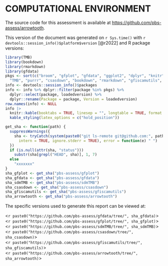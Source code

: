 # COMPUTATIONAL ENVIRONMENT {-}

The source code for this assessment is available at <https://github.com/pbs-assess/arrowtooth>.

This version of the document was generated on `r Sys.time()` with
`r devtools::session_info()$platform$version` [@r2022] and R package versions:

```r
library(TMB)
library(bookdown)
library(rmarkdown)
library(gfdata)
pkgs <- sort(c("broom", "gfplot", "gfdata", "ggplot2", "dplyr", "knitr", "glmmTMB",
  "TMB", "purrr", "csasdown", "bookdown", "rmarkdown", "gfiscamutils", "sdmTMB"))
info <- devtools::session_info()$packages
info <- info %>% dplyr::filter(package %in% pkgs) %>%
  dplyr::select(package, loadedversion) %>%
  dplyr::rename(Package = package, Version = loadedversion)
row.names(info) <- NULL
info |> 
  knitr::kable(booktabs = TRUE, linesep = "", longtable = TRUE, format = "pandoc") %>%
  kable_styling(latex_options = c("hold_position"))
```

```r
get_sha <- function(path) {
  suppressWarnings({
    sha <- tryCatch(system(paste0("git ls-remote git@github.com:", path, ".git"),
      intern = TRUE, ignore.stderr = TRUE), error = function(e) " ")
  })
  if (is.null(attr(sha, "status")))
    substr(sha[grepl("HEAD", sha)], 1, 7)
  else
    "xxxxxxx"
}
sha_gfplot <- get_sha("pbs-assess/gfplot")
sha_gfdata <- get_sha("pbs-assess/gfdata")
sha_sdmTMB <- get_sha("pbs-assess/sdmTMB")
sha_csasdown <- get_sha("pbs-assess/csasdown")
sha_gfiscamutils <- get_sha("pbs-assess/gfiscamutils")
sha_arrowtooth <- get_sha("pbs-assess/arrowtooth")
```

The specific versions used to generate this report can be viewed at:

<`r paste0("https://github.com/pbs-assess/gfdata/tree/", sha_gfdata)`>\
<`r paste0("https://github.com/pbs-assess/gfplot/tree/", sha_gfplot)`>\
<`r paste0("https://github.com/pbs-assess/sdmTMB/tree/", sha_sdmTMB)`>\
<`r paste0("https://github.com/pbs-assess/csasdown/tree/", sha_csasdown)`>\
<`r paste0("https://github.com/pbs-assess/gfiscamutils/tree/", sha_gfiscamutils)`>\
<`r paste0("https://github.com/pbs-assess/arrowtooth/tree/", sha_arrowtooth)`>\
